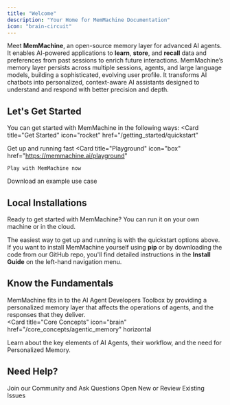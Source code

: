 ```yaml
---
title: "Welcome"
description: "Your Home for MemMachine Documentation"
icon: "brain-circuit"
---
```


Meet **MemMachine**, an open-source memory layer for advanced AI agents.  It enables AI-powered applications to **learn**, **store**, and **recall** data and preferences from past sessions to enrich future interactions.  MemMachine’s memory layer persists across multiple sessions, agents, and large language models, building a sophisticated, evolving user profile. It transforms AI chatbots into personalized, context-aware AI assistants designed to understand and respond with better precision and depth.

## Let's Get Started

You can get started with MemMachine in the following ways:
<Columns cols={3}>
   <Card
    title="Get Started"
    icon="rocket"
    href="/getting_started/quickstart"
  >
   Get up and running fast 
  </Card>
  <Card
    title="Playground"
    icon="box"
    href="https://memmachine.ai/playground"
  >
    Play with MemMachine now
  </Card>
  <Card
    title="Examples"
    icon="folder-open"
    href="/examples/introduction"
  >
    Download an example use case
  </Card>
</Columns>

## Local Installations

Ready to get started with MemMachine? You can run it on your own machine or in the cloud.

The easiest way to get up and running is with the quickstart options above. If you want to install MemMachine yourself using **pip** or by downloading the code from our GitHub repo, you'll find detailed instructions in the **Install Guide** on the left-hand navigation menu.

## Know the Fundamentals

MemMachine fits in to the AI Agent Developers Toolbox by providing a personalized memory layer that affects the operations of agents, and the responses that they deliver.  
<Card
  title="Core Concepts"
  icon="brain"
  href="/core_concepts/agentic_memory"
  horizontal
  >
  Learn about the key elements of AI Agents, their workflow, and the need for Personalized Memory.
</Card>

## Need Help?

<Columns cols={2}>
  <Card
    title="Discord"
    icon="discord"
    href="https://discord.gg/usydANvKqD"
  >
    Join our Community and Ask Questions
  </Card>
  <Card
    title="Github"
    icon="github"
    href="https://github.com/MemMachine/MemMachine/issues"
  >
    Open New or Review Existing Issues
  </Card>
</Columns>
